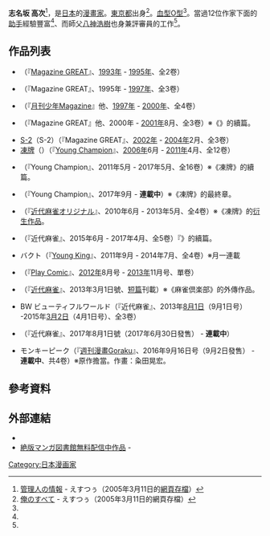 {{Japanese|japanese=志名坂 高次|kana=しなさか こうじ|romaji=Shinasaka kōji}}

'''志名坂 高次'''{{BD|1970年|1月6日}}<ref name="site kanrinin">[https://web.archive.org/web/20050311090522/http://www1.odn.ne.jp/sinasaka/profile.html 管理人の情報] - えすつぅ（2005年3月11日的[[Internet_Archive|網頁存檔]]）</ref>，是[[日本|日本]]的[[漫畫家|漫畫家]]。[[東京都|東京都]]出身<ref name="site subete">[https://web.archive.org/web/20050311095456/http://www1.odn.ne.jp/sinasaka/q100.html 俺のすべて] - えすつぅ（2005年3月11日的網頁存檔）</ref>。[[血型|血型]][[ABO血型系統|O型]]<ref name="site kanrinin"/>。當過12位作家下面的[[助手_(漫画)|助手]]經驗豐富<ref name="site kanrinin"/>、而師父[[八神浩樹|八神浩樹]]也身兼評審員的工作<ref name="site subete"/>。

== 作品列表 ==
* {{lang|ja|麻雀倶楽部}}（『[[Magazine_+|Magazine GREAT]]』、[[1993年|1993年]] - [[1995年|1995年]]、全2卷）
* {{lang|ja|直撃拳 満}}（『Magazine GREAT』、1995年 - [[1997年|1997年]]、全3卷）
* {{lang|ja|受験の帝王}}（『[[月刊少年Magazine|月刊少年Magazine]]』他、[[1997年|1997年]] - [[2000年|2000年]]、全4卷）
* {{lang|ja|帝王への道}}（『Magazine GREAT』他、2000年 - [[2001年|2001年]]8月、全3卷）※《{{lang|ja|受験の帝王}}》的續篇。
* [[S-2_(漫畫)|S-2]]（S-2）（『Magazine GREAT』、[[2002年|2002年]] - [[2004年|2004年]]2月、全3卷）
* [[凍牌|凍牌]]（{{lang|ja|凍牌}}）（『[[Young_Champion|Young Champion]]』、[[2006年|2006年]]6月 - [[2011年|2011年]]4月、全12卷）
* {{lang|ja|凍牌 〜人柱篇〜}}（『Young Champion』、2011年5月 - 2017年5月、全16卷）※《凍牌》的續篇。
* {{lang|ja|凍牌 〜ミナゴロシ篇〜}}（『Young Champion』、2017年9月 - '''連載中'''）※《凍牌》的最終章。
* {{lang|ja|牌王伝説ライオン}}（『[[近代麻雀|近代麻雀オリジナル]]』、2010年6月 - 2013年5月、全4卷）※《凍牌》的[[衍生作品|衍生作品]]。
* {{lang|ja|牌王血戦ライオン}}（『近代麻雀』、2015年6月 - 2017年4月、全5卷）『{{lang|ja|牌王伝説ライオン}}》的續篇。
* バクト（『[[Young_King|Young King]]』、2011年9月 - 2014年7月、全4卷）※月一連載
* {{lang|ja|すずめの唄}}（『[[Play_Comic|Play Comic]]』、[[2012年|2012年]]8月号 - [[2013年|2013年]]11月号、單卷）
* {{lang|ja|麻雀倶楽部リターンズ}}（『[[近代麻雀|近代麻雀]]』、2013年3月1日號、[[單篇|短篇]]刊載）※《麻雀倶楽部》的外傳作品。
* BW ビューティフルワールド（『近代麻雀』、2013年[[8月1日|8月1日]]（9月1日号） -2015年[[3月2日|3月2日]]（4月1日号）、全3卷）
* {{lang|ja|悪童（ワルガキ）}}（『近代麻雀』、2017年8月1日號（2017年6月30日發售） - '''連載中'''）
* モンキーピーク（『[[週刊漫畫Goraku|週刊漫畫Goraku]]』、2016年9月16日号（9月2日發售） - '''連載中'''、共4卷）※原作擔當。作畫：粂田晃宏。

==參考資料==
{{reflist}}
==外部連結==
* {{twitter|sinasuzu}}
*[http://www.mangaz.com/title/index?query=%E5%BF%97%E5%90%8D%E5%9D%82%E9%AB%98%E6%AC%A1 絶版マンガ図書館無料配信中作品] {{Wayback|url=http://www.mangaz.com/title/index?query=%E5%BF%97%E5%90%8D%E5%9D%82%E9%AB%98%E6%AC%A1 |date=20160916153934 }} - {{link-ja|絕版漫畫圖書館|絶版マンガ図書館}}


{{DEFAULTSORT:Shinasaka kōji}}
[[Category:日本漫画家|Category:日本漫画家]]